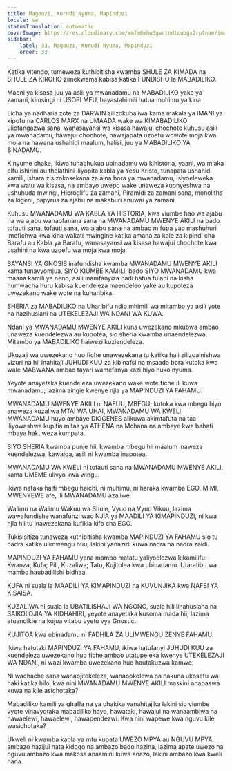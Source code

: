 ```yaml
---
title: Mageuzi, Kurudi Nyuma, Mapinduzi
locale: sw
statusTranslation: automatic
coverImage: https://res.cloudinary.com/xmfm6mhw3gwctndtcubgx2rptnae/image/upload/v1740337243/small_cover_educacion_fundamental_a051170f1c.webp
sidebar:
    label: 33. Mageuzi, Kurudi Nyuma, Mapinduzi
    order: 33
---
```

Katika vitendo, tumeweza kuthibitisha kwamba SHULE ZA KIMADA na SHULE ZA KIROHO zimekwama kabisa katika FUNDISHO la MABADILIKO.

Maoni ya kisasa juu ya asili ya mwanadamu na MABADILIKO yake ya zamani, kimsingi ni USOPI MFU, hayastahimili hatua muhimu ya kina.

Licha ya nadharia zote za DARWIN zilizokubaliwa kama makala ya IMANI ya kipofu na CARLOS MARX na UMAADA wake wa KIMABADILIKO uliotangazwa sana, wanasayansi wa kisasa hawajui chochote kuhusu asili ya mwanadamu, hawajui chochote, hawajapata uzoefu wowote moja kwa moja na hawana ushahidi maalum, halisi, juu ya MABADILIKO YA BINADAMU.

Kinyume chake, ikiwa tunachukua ubinadamu wa kihistoria, yaani, wa miaka elfu ishirini au thelathini iliyopita kabla ya Yesu Kristo, tunapata ushahidi kamili, ishara zisizokosekana za aina bora ya mwanadamu, isiyoeleweka kwa watu wa kisasa, na ambayo uwepo wake unaweza kuonyeshwa na ushuhuda mwingi, Hieroglifu za zamani, Piramidi za zamani sana, monoliths za kigeni, papyrus za ajabu na makaburi anuwai ya zamani.

Kuhusu MWANADAMU WA KABLA YA HISTORIA, kwa viumbe hao wa ajabu na wa ajabu wanaofanana sana na MWANADAMU MWENYE AKILI na bado tofauti sana, tofauti sana, wa ajabu sana na ambao mifupa yao mashuhuri imefichwa kwa kina wakati mwingine katika amana za kale za kipindi cha Barafu au Kabla ya Barafu, wanasayansi wa kisasa hawajui chochote kwa usahihi na kwa uzoefu wa moja kwa moja.

SAYANSI YA GNOSIS inafundisha kwamba MWANADAMU MWENYE AKILI kama tunavyomjua, SIYO KIUMBE KAMILI, bado SIYO MWANADAMU kwa maana kamili ya neno; asili inamfanyiza hadi hatua fulani na kisha humwacha huru kabisa kuendeleza maendeleo yake au kupoteza uwezekano wake wote na kuharibika.

SHERIA za MABADILIKO na Uharibifu ndio mhimili wa mitambo ya asili yote na hazihusiani na UTEKELEZAJI WA NDANI WA KUWA.

Ndani ya MWANADAMU MWENYE AKILI kuna uwezekano mkubwa ambao unaweza kuendelezwa au kupotea, sio sheria kwamba unaendelezwa. Mitambo ya MABADILIKO haiwezi kuziendeleza.

Ukuzaji wa uwezekano huo fiche unawezekana tu katika hali zilizoainishwa vizuri na hii inahitaji JUHUDI KUU za kibinafsi na msaada bora kutoka kwa wale MABWANA ambao tayari wamefanya kazi hiyo huko nyuma.

Yeyote anayetaka kuendeleza uwezekano wake wote fiche ili kuwa mwanadamu, lazima aingie kwenye njia ya MAPINDUZI YA FAHAMU.

MWANADAMU MWENYE AKILI ni NAFUU, MBEGU; kutoka kwa mbegu hiyo anaweza kuzaliwa MTAI WA UHAI, MWANADAMU WA KWELI, MWANADAMU huyo ambaye DIOGENES alikuwa akimtafuta na taa iliyowashwa kupitia mitaa ya ATHENA na Mchana na ambaye kwa bahati mbaya hakuweza kumpata.

SIYO SHERIA kwamba punje hii, kwamba mbegu hii maalum inaweza kuendelezwa, kawaida, asili ni kwamba inapotea.

MWANADAMU WA KWELI ni tofauti sana na MWANADAMU MWENYE AKILI, kama UMEME ulivyo kwa wingu.

Ikiwa nafaka haifi mbegu haichi, ni muhimu, ni haraka kwamba EGO, MIMI, MWENYEWE afe, ili MWANADAMU azaliwe.

Walimu na Walimu Wakuu wa Shule, Vyuo na Vyuo Vikuu, lazima wawafundishe wanafunzi wao NJIA ya MAADILI YA KIMAPINDUZI, ni kwa njia hii tu inawezekana kufikia kifo cha EGO.

Tukisisitiza tunaweza kuthibitisha kwamba MAPINDUZI YA FAHAMU sio tu nadra katika ulimwengu huu, lakini yanazidi kuwa nadra na nadra zaidi.

MAPINDUZI YA FAHAMU yana mambo matatu yaliyoelezwa kikamilifu: Kwanza, Kufa; Pili, Kuzaliwa; Tatu, Kujitolea kwa ubinadamu. Utaratibu wa mambo haubadilishi bidhaa.

KUFA ni suala la MAADILI YA KIMAPINDUZI na KUVUNJIKA kwa NAFSI YA KISAISA.

KUZALIWA ni suala la UBATILISHAJI WA NGONO, suala hili linahusiana na SAIKOLOJIA YA KIDHAHIRI, yeyote anayetaka kusoma mada hii, lazima atuandikie na kujua vitabu vyetu vya Gnostic.

KUJITOA kwa ubinadamu ni FADHILA ZA ULIMWENGU ZENYE FAHAMU.

Ikiwa hatutaki MAPINDUZI YA FAHAMU, ikiwa hatufanyi JUHUDI KUU za kuendeleza uwezekano huo fiche ambao utatupeleka kwenye UTEKELEZAJI WA NDANI, ni wazi kwamba uwezekano huo hautakuzwa kamwe.

Ni wachache sana wanaojitekeleza, wanaookolewa na hakuna ukosefu wa haki katika hilo, kwa nini MWANADAMU MWENYE AKILI maskini anapaswa kuwa na kile asichotaka?

Mabadiliko kamili ya ghafla na ya uhakika yanahitajika lakini sio viumbe vyote vinavyotaka mabadiliko hayo, hawataki, hawajui na wanaambiwa na hawaelewi, hawaelewi, hawapendezwi. Kwa nini wapewe kwa nguvu kile wasichotaka?

Ukweli ni kwamba kabla ya mtu kupata UWEZO MPYA au NGUVU MPYA, ambazo hazijui hata kidogo na ambazo bado hazina, lazima apate uwezo na nguvu ambazo kwa makosa anaamini kuwa anazo, lakini ambazo kwa kweli hana.

